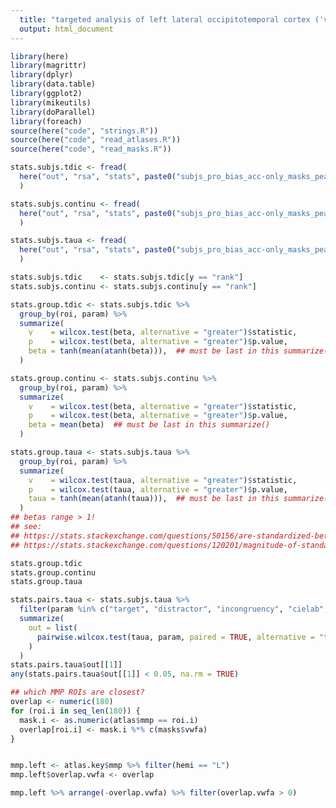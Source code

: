 ```yaml
---
  title: "targeted analysis of left lateral occipitotemporal cortex ('vwfa')"
  output: html_document
---
```



```r

library(here)
library(magrittr)
library(dplyr)
library(data.table)
library(ggplot2)
library(mikeutils)
library(doParallel)
library(foreach)
source(here("code", "strings.R"))
source(here("code", "read_atlases.R"))
source(here("code", "read_masks.R"))

```

```r

stats.subjs.tdic <- fread(
  here("out", "rsa", "stats", paste0("subjs_pro_bias_acc-only_masks_pearson_residual_glm-tdic.csv"))
  )

stats.subjs.continu <- fread(
  here("out", "rsa", "stats", paste0("subjs_pro_bias_acc-only_masks_pearson_residual_glm-continu.csv"))
  )

stats.subjs.taua <- fread(
  here("out", "rsa", "stats", paste0("subjs_pro_bias_acc-only_masks_pearson_residual_taua.csv"))
  )

stats.subjs.tdic    <- stats.subjs.tdic[y == "rank"]
stats.subjs.continu <- stats.subjs.continu[y == "rank"]

```

```r

stats.group.tdic <- stats.subjs.tdic %>%
  group_by(roi, param) %>%
  summarize(
    v    = wilcox.test(beta, alternative = "greater")$statistic,
    p    = wilcox.test(beta, alternative = "greater")$p.value,
    beta = tanh(mean(atanh(beta))),  ## must be last in this summarize()
  )

stats.group.continu <- stats.subjs.continu %>%
  group_by(roi, param) %>%
  summarize(
    v    = wilcox.test(beta, alternative = "greater")$statistic,
    p    = wilcox.test(beta, alternative = "greater")$p.value,
    beta = mean(beta)  ## must be last in this summarize()
  )

stats.group.taua <- stats.subjs.taua %>%
  group_by(roi, param) %>%
  summarize(
    v    = wilcox.test(taua, alternative = "greater")$statistic,
    p    = wilcox.test(taua, alternative = "greater")$p.value,
    taua = tanh(mean(atanh(taua))),  ## must be last in this summarize()
  )
## betas range > 1! 
## see:
## https://stats.stackexchange.com/questions/50156/are-standardized-betas-in-multiple-linear-regression-partial-correlations/50222
## https://stats.stackexchange.com/questions/120201/magnitude-of-standardized-coefficients-beta-in-multiple-linear-regression/120206#120206

stats.group.tdic
stats.group.continu
stats.group.taua

```

```r

stats.pairs.taua <- stats.subjs.taua %>%
  filter(param %in% c("target", "distractor", "incongruency", "cielab", "silhou", "tphono", "orthog", "dphono")) %>%
  summarize(
    out = list(
      pairwise.wilcox.test(taua, param, paired = TRUE, alternative = "two.sided", p.adjust.method = "fdr")$p.value
    )
  )
stats.pairs.taua$out[[1]]
any(stats.pairs.taua$out[[1]] < 0.05, na.rm = TRUE)

```


```r

## which MMP ROIs are closest?
overlap <- numeric(180)
for (roi.i in seq_len(180)) {
  mask.i <- as.numeric(atlas$mmp == roi.i)
  overlap[roi.i] <- mask.i %*% c(masks$vwfa)
}


mmp.left <- atlas.key$mmp %>% filter(hemi == "L")
mmp.left$overlap.vwfa <- overlap

mmp.left %>% arrange(-overlap.vwfa) %>% filter(overlap.vwfa > 0)

```

